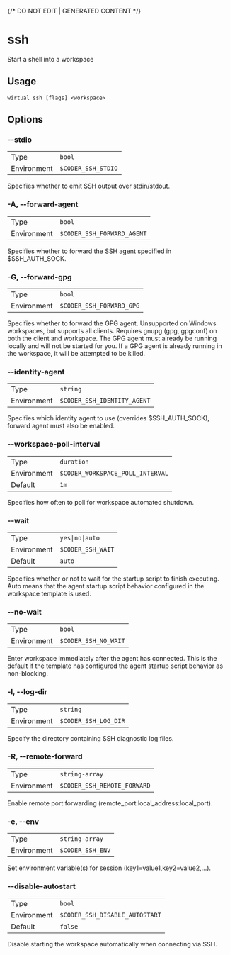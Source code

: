 {/* DO NOT EDIT | GENERATED CONTENT */}

# ssh

Start a shell into a workspace

## Usage

```console
wirtual ssh [flags] <workspace>
```

## Options

### --stdio

|             |                               |
| ----------- | ----------------------------- |
| Type        | <code>bool</code>             |
| Environment | <code>$CODER_SSH_STDIO</code> |

Specifies whether to emit SSH output over stdin/stdout.

### -A, --forward-agent

|             |                                       |
| ----------- | ------------------------------------- |
| Type        | <code>bool</code>                     |
| Environment | <code>$CODER_SSH_FORWARD_AGENT</code> |

Specifies whether to forward the SSH agent specified in $SSH_AUTH_SOCK.

### -G, --forward-gpg

|             |                                     |
| ----------- | ----------------------------------- |
| Type        | <code>bool</code>                   |
| Environment | <code>$CODER_SSH_FORWARD_GPG</code> |

Specifies whether to forward the GPG agent. Unsupported on Windows workspaces, but supports all clients. Requires gnupg (gpg, gpgconf) on both the client and workspace. The GPG agent must already be running locally and will not be started for you. If a GPG agent is already running in the workspace, it will be attempted to be killed.

### --identity-agent

|             |                                        |
| ----------- | -------------------------------------- |
| Type        | <code>string</code>                    |
| Environment | <code>$CODER_SSH_IDENTITY_AGENT</code> |

Specifies which identity agent to use (overrides $SSH_AUTH_SOCK), forward agent must also be enabled.

### --workspace-poll-interval

|             |                                             |
| ----------- | ------------------------------------------- |
| Type        | <code>duration</code>                       |
| Environment | <code>$CODER_WORKSPACE_POLL_INTERVAL</code> |
| Default     | <code>1m</code>                             |

Specifies how often to poll for workspace automated shutdown.

### --wait

|             |                              |
| ----------- | ---------------------------- |
| Type        | <code>yes\|no\|auto</code>   |
| Environment | <code>$CODER_SSH_WAIT</code> |
| Default     | <code>auto</code>            |

Specifies whether or not to wait for the startup script to finish executing. Auto means that the agent startup script behavior configured in the workspace template is used.

### --no-wait

|             |                                 |
| ----------- | ------------------------------- |
| Type        | <code>bool</code>               |
| Environment | <code>$CODER_SSH_NO_WAIT</code> |

Enter workspace immediately after the agent has connected. This is the default if the template has configured the agent startup script behavior as non-blocking.

### -l, --log-dir

|             |                                 |
| ----------- | ------------------------------- |
| Type        | <code>string</code>             |
| Environment | <code>$CODER_SSH_LOG_DIR</code> |

Specify the directory containing SSH diagnostic log files.

### -R, --remote-forward

|             |                                        |
| ----------- | -------------------------------------- |
| Type        | <code>string-array</code>              |
| Environment | <code>$CODER_SSH_REMOTE_FORWARD</code> |

Enable remote port forwarding (remote_port:local_address:local_port).

### -e, --env

|             |                             |
| ----------- | --------------------------- |
| Type        | <code>string-array</code>   |
| Environment | <code>$CODER_SSH_ENV</code> |

Set environment variable(s) for session (key1=value1,key2=value2,...).

### --disable-autostart

|             |                                           |
| ----------- | ----------------------------------------- |
| Type        | <code>bool</code>                         |
| Environment | <code>$CODER_SSH_DISABLE_AUTOSTART</code> |
| Default     | <code>false</code>                        |

Disable starting the workspace automatically when connecting via SSH.
